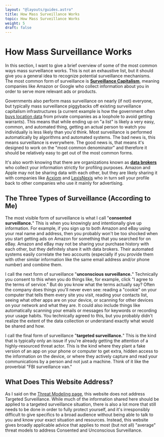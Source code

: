 ```yaml
---
layout: "@layouts/guides.astro"
title: How Mass Surveillance Works
topic: How Mass Surveillance Works
weight: 5
draft: false
---
```


# How Mass Surveillance Works

In this section, I want to give a brief overview of some of the most common ways mass surveillance works. This is not an exhaustive list, but it should give you a general idea to recognize potential surveillance mechanisms. The most common form of surveillance is **[Surveillance Capitalism](https://en.wikipedia.org/wiki/Surveillance_capitalism)**, meaning companies like Amazon or Google who collect information about you in order to serve more relevant ads or products.

Governments also perform mass surveillance on nearly (if not) everyone, but typically mass surveillance piggybacks off existing surveillance capitalism infrastructures (a current example is how the government often [buys location data](https://arstechnica.com/tech-policy/2021/01/military-intelligence-buys-location-data-instead-of-getting-warrants-memo-shows/) from private companies as a loophole to avoid getting warrants). This means that while ending up on "a list" is likely a very easy, common, and automated thing, getting an actual person to watch you individually is less likely than you'd think. Most surveillance is performed automatically by algorithms and automated systems. The bad news is, this means surveillance is everywhere. The good news is, that means it's designed to work on the "most common denominator" and therefore it should be relatively easy to get out of the most common forms.

It's also worth knowing that there are organizations known as **[data brokers](https://en.wikipedia.org/wiki/Information_broker)** who collect your information strictly for profiling purposes. Amazon and Apple may not be sharing data with each other, but they are likely sharing it with companies like [Acxiom](https://en.wikipedia.org/wiki/Acxiom) and [LexisNexis](https://en.wikipedia.org/wiki/LexisNexis) who in turn sell your profile back to other companies who use it mainly for advertising.

## The Three Types of Surveillance (According to Me)

The most visible form of surveillance is what I call "**consented surveillance.**" This is when you knowingly and intentionally give up information. For example, if you sign up to both Amazon and eBay using your real name and address, then you probably won't be too shocked when you start getting ads on Amazon for something that you searched for on eBay. Amazon and eBay may not be sharing your purchase history with each other, but they definitely share it with data brokers. Their automated systems easily correlate the two accounts (especially if you provide them with other similar information like the same email address and/or phone number) and combine them.

I call the next form of surveillance "**unconscious surveillance.**" Technically you consent to this when you do things like, for example, click "I agree to the terms of service." But do you know what the terms actually say? Often the company does things you'll never even see: reading a "cookie" on your computer that tells them every site you visit, reading your contacts list, seeing what other apps are on your device, or scanning for other devices on your network and what they are. It could also include things like automatically scanning your emails or messages for keywords or recording your usage habits. You technically agreed to this, but you probably didn't realize the extent of the data collection or understand exactly what would be shared and how.

I call the final form of surveillance "**targeted surveillance.**" This is the kind that is typically only an issue if you're already getting the attention of a highly-resourced threat actor. This is the kind where they plant a fake version of an app on your phone or computer to get extra, hidden access to the information on the device, or where they actively capture and read your communications by a person and not just a machine. Think of it like the proverbial "FBI surveillance van."

## What Does This Website Address?

As I said on the [Threat Modeling page](/guides/prologue/threat-model), this website does not address Targeted Surveillance. While much of the information shared here should be applied to a targeted surveillance situation, there is also a lot more that still needs to be done in order to fully protect yourself, and it's irresponsibly difficult to give specifics to a broad audience without being able to talk to you and know your exact situation and resources. Instead, this website gives broadly applicable advice that applies to most (but not all) "average" threat models to address Consented and Unconscious Surveillance.